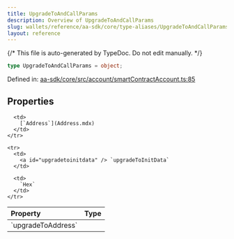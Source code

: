 ```yaml
---
title: UpgradeToAndCallParams
description: Overview of UpgradeToAndCallParams
slug: wallets/reference/aa-sdk/core/type-aliases/UpgradeToAndCallParams
layout: reference
---
```


{/* This file is auto-generated by TypeDoc. Do not edit manually. */}

```ts
type UpgradeToAndCallParams = object;
```

Defined in: [aa-sdk/core/src/account/smartContractAccount.ts:85](https://github.com/alchemyplatform/aa-sdk/blob/dc58c113ff1eeb06d4b3f76c505cbbaad47db8fc/aa-sdk/core/src/account/smartContractAccount.ts#L85)

## Properties

<table>
  <thead>
    <tr>
      <th align="left">Property</th>
      <th align="left">Type</th>
    </tr>
  </thead>

  <tbody>
    <tr>
      <td>
        <a id="upgradetoaddress" /> `upgradeToAddress`
      </td>

      <td>
        [`Address`](Address.mdx)
      </td>
    </tr>

    <tr>
      <td>
        <a id="upgradetoinitdata" /> `upgradeToInitData`
      </td>

      <td>
        `Hex`
      </td>
    </tr>

  </tbody>
</table>
